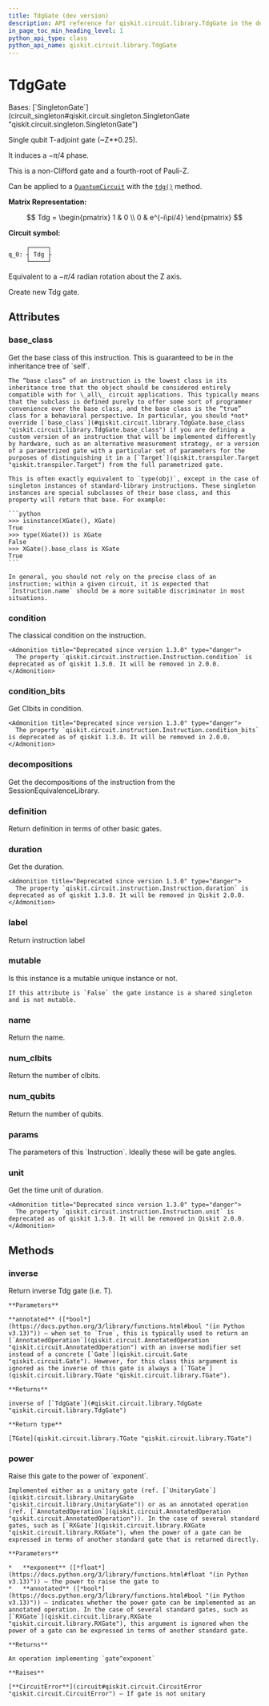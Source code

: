 ```yaml
---
title: TdgGate (dev version)
description: API reference for qiskit.circuit.library.TdgGate in the dev version of qiskit
in_page_toc_min_heading_level: 1
python_api_type: class
python_api_name: qiskit.circuit.library.TdgGate
---
```


# TdgGate

<Class id="qiskit.circuit.library.TdgGate" isDedicatedPage={true} github="https://github.com/Qiskit/qiskit/tree/main/qiskit/circuit/library/standard_gates/t.py#L105-L179" signature="qiskit.circuit.library.TdgGate(*args, _force_mutable=False, **kwargs)" modifiers="class">
  Bases: [`SingletonGate`](circuit_singleton#qiskit.circuit.singleton.SingletonGate "qiskit.circuit.singleton.SingletonGate")

  Single qubit T-adjoint gate (\~Z\*\*0.25).

  It induces a $-\pi/4$ phase.

  This is a non-Clifford gate and a fourth-root of Pauli-Z.

  Can be applied to a [`QuantumCircuit`](qiskit.circuit.QuantumCircuit "qiskit.circuit.QuantumCircuit") with the [`tdg()`](qiskit.circuit.QuantumCircuit#tdg "qiskit.circuit.QuantumCircuit.tdg") method.

  **Matrix Representation:**

$$
Tdg = \begin{pmatrix}
1 & 0 \\
0 & e^{-i\pi/4}
\end{pmatrix}
$$

  **Circuit symbol:**

  ```text
       ┌─────┐
  q_0: ┤ Tdg ├
       └─────┘
  ```

  Equivalent to a $-\pi/4$ radian rotation about the Z axis.

  Create new Tdg gate.

  ## Attributes

  ### base\_class

  <Attribute id="qiskit.circuit.library.TdgGate.base_class">
    Get the base class of this instruction. This is guaranteed to be in the inheritance tree of `self`.

    The “base class” of an instruction is the lowest class in its inheritance tree that the object should be considered entirely compatible with for \_all\_ circuit applications. This typically means that the subclass is defined purely to offer some sort of programmer convenience over the base class, and the base class is the “true” class for a behavioral perspective. In particular, you should *not* override [`base_class`](#qiskit.circuit.library.TdgGate.base_class "qiskit.circuit.library.TdgGate.base_class") if you are defining a custom version of an instruction that will be implemented differently by hardware, such as an alternative measurement strategy, or a version of a parametrized gate with a particular set of parameters for the purposes of distinguishing it in a [`Target`](qiskit.transpiler.Target "qiskit.transpiler.Target") from the full parametrized gate.

    This is often exactly equivalent to `type(obj)`, except in the case of singleton instances of standard-library instructions. These singleton instances are special subclasses of their base class, and this property will return that base. For example:

    ```python
    >>> isinstance(XGate(), XGate)
    True
    >>> type(XGate()) is XGate
    False
    >>> XGate().base_class is XGate
    True
    ```

    In general, you should not rely on the precise class of an instruction; within a given circuit, it is expected that `Instruction.name` should be a more suitable discriminator in most situations.
  </Attribute>

  ### condition

  <Attribute id="qiskit.circuit.library.TdgGate.condition">
    The classical condition on the instruction.

    <Admonition title="Deprecated since version 1.3.0" type="danger">
      The property `qiskit.circuit.instruction.Instruction.condition` is deprecated as of qiskit 1.3.0. It will be removed in 2.0.0.
    </Admonition>
  </Attribute>

  ### condition\_bits

  <Attribute id="qiskit.circuit.library.TdgGate.condition_bits">
    Get Clbits in condition.

    <Admonition title="Deprecated since version 1.3.0" type="danger">
      The property `qiskit.circuit.instruction.Instruction.condition_bits` is deprecated as of qiskit 1.3.0. It will be removed in 2.0.0.
    </Admonition>
  </Attribute>

  ### decompositions

  <Attribute id="qiskit.circuit.library.TdgGate.decompositions">
    Get the decompositions of the instruction from the SessionEquivalenceLibrary.
  </Attribute>

  ### definition

  <Attribute id="qiskit.circuit.library.TdgGate.definition">
    Return definition in terms of other basic gates.
  </Attribute>

  ### duration

  <Attribute id="qiskit.circuit.library.TdgGate.duration">
    Get the duration.

    <Admonition title="Deprecated since version 1.3.0" type="danger">
      The property `qiskit.circuit.instruction.Instruction.duration` is deprecated as of qiskit 1.3.0. It will be removed in Qiskit 2.0.0.
    </Admonition>
  </Attribute>

  ### label

  <Attribute id="qiskit.circuit.library.TdgGate.label">
    Return instruction label
  </Attribute>

  ### mutable

  <Attribute id="qiskit.circuit.library.TdgGate.mutable">
    Is this instance is a mutable unique instance or not.

    If this attribute is `False` the gate instance is a shared singleton and is not mutable.
  </Attribute>

  ### name

  <Attribute id="qiskit.circuit.library.TdgGate.name">
    Return the name.
  </Attribute>

  ### num\_clbits

  <Attribute id="qiskit.circuit.library.TdgGate.num_clbits">
    Return the number of clbits.
  </Attribute>

  ### num\_qubits

  <Attribute id="qiskit.circuit.library.TdgGate.num_qubits">
    Return the number of qubits.
  </Attribute>

  ### params

  <Attribute id="qiskit.circuit.library.TdgGate.params">
    The parameters of this `Instruction`. Ideally these will be gate angles.
  </Attribute>

  ### unit

  <Attribute id="qiskit.circuit.library.TdgGate.unit">
    Get the time unit of duration.

    <Admonition title="Deprecated since version 1.3.0" type="danger">
      The property `qiskit.circuit.instruction.Instruction.unit` is deprecated as of qiskit 1.3.0. It will be removed in Qiskit 2.0.0.
    </Admonition>
  </Attribute>

  ## Methods

  ### inverse

  <Function id="qiskit.circuit.library.TdgGate.inverse" github="https://github.com/Qiskit/qiskit/tree/main/qiskit/circuit/library/standard_gates/t.py#L161-L173" signature="inverse(annotated=False)">
    Return inverse Tdg gate (i.e. T).

    **Parameters**

    **annotated** ([*bool*](https://docs.python.org/3/library/functions.html#bool "(in Python v3.13)")) – when set to `True`, this is typically used to return an [`AnnotatedOperation`](qiskit.circuit.AnnotatedOperation "qiskit.circuit.AnnotatedOperation") with an inverse modifier set instead of a concrete [`Gate`](qiskit.circuit.Gate "qiskit.circuit.Gate"). However, for this class this argument is ignored as the inverse of this gate is always a [`TGate`](qiskit.circuit.library.TGate "qiskit.circuit.library.TGate").

    **Returns**

    inverse of [`TdgGate`](#qiskit.circuit.library.TdgGate "qiskit.circuit.library.TdgGate")

    **Return type**

    [TGate](qiskit.circuit.library.TGate "qiskit.circuit.library.TGate")
  </Function>

  ### power

  <Function id="qiskit.circuit.library.TdgGate.power" github="https://github.com/Qiskit/qiskit/tree/main/qiskit/circuit/library/standard_gates/t.py#L175-L176" signature="power(exponent, annotated=False)">
    Raise this gate to the power of `exponent`.

    Implemented either as a unitary gate (ref. [`UnitaryGate`](qiskit.circuit.library.UnitaryGate "qiskit.circuit.library.UnitaryGate")) or as an annotated operation (ref. [`AnnotatedOperation`](qiskit.circuit.AnnotatedOperation "qiskit.circuit.AnnotatedOperation")). In the case of several standard gates, such as [`RXGate`](qiskit.circuit.library.RXGate "qiskit.circuit.library.RXGate"), when the power of a gate can be expressed in terms of another standard gate that is returned directly.

    **Parameters**

    *   **exponent** ([*float*](https://docs.python.org/3/library/functions.html#float "(in Python v3.13)")) – the power to raise the gate to
    *   **annotated** ([*bool*](https://docs.python.org/3/library/functions.html#bool "(in Python v3.13)")) – indicates whether the power gate can be implemented as an annotated operation. In the case of several standard gates, such as [`RXGate`](qiskit.circuit.library.RXGate "qiskit.circuit.library.RXGate"), this argument is ignored when the power of a gate can be expressed in terms of another standard gate.

    **Returns**

    An operation implementing `gate^exponent`

    **Raises**

    [**CircuitError**](circuit#qiskit.circuit.CircuitError "qiskit.circuit.CircuitError") – If gate is not unitary
  </Function>
</Class>

